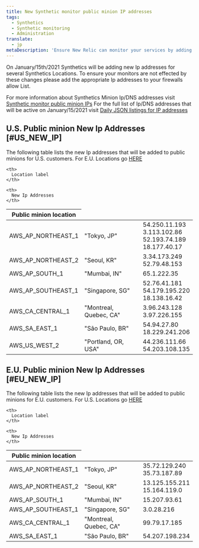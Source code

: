 ```yaml
---
title: New Synthetic monitor public minion IP addresses
tags:
  - Synthetics
  - Synthetic monitoring
  - Administration
translate:
  - jp
metaDescription: 'Ensure New Relic can monitor your services by adding upcoming synthetic monitoring''s IPs and DNS names to your allow list.'
---
```


On January/15th/2021 Synthetics will be adding new Ip addresses for several Synthetics Locations.
To ensure your monitors are not effected by these changes please add the appropriate Ip addresses to your firewalls allow List.


For more information about Synthetics Minion Ip/DNS addresses visit [Synthetic monitor public minion IPs](/docs/synthetics/synthetic-public-minion-ips)
For the full list of Ip/DNS addresses that will be active on January/15/2021 visit [Daily JSON listings for IP addresses](/docs/synthetics/synthetic-public-minion-ips/#dynamic-ip-addresses)

## U.S. Public minion New Ip Addresses [#US_NEW_IP]

The following table lists the new Ip addresses that will be added to public minions for U.S. customers.
For E.U. Locations go [HERE](#EU_NEW_IP)

<table>
  <thead>
  <tr>
    <th style={{width: "300px"}}>
      Public minion location
    </th>

    <th>
      Location label
    </th>

    <th>
      New Ip Addresses
    </th>
  </tr>
  </thead>

  <tbody>

  <tr>
    <td>
      AWS_AP_NORTHEAST_1
    </td>
    <td>
      "Tokyo, JP"
    </td>
    <td>
      54.250.11.193<br/>
      3.113.102.86<br/>
      52.193.74.189<br/>
      18.177.40.17
    </td>
  </tr>

  <tr>
    <td>
      AWS_AP_NORTHEAST_2
    </td>
    <td>
      "Seoul, KR"
    </td>
    <td>
      3.34.173.249<br/>
      52.79.48.153
    </td>
  </tr>

  <tr>
    <td>
      AWS_AP_SOUTH_1
    </td>
    <td>
      "Mumbai, IN"
    </td>
    <td>
      65.1.222.35
    </td>
  </tr>

  <tr>
    <td>
      AWS_AP_SOUTHEAST_1
    </td>
    <td>
      "Singapore, SG"
    </td>
    <td>
      52.76.41.181<br/>
      54.179.195.220<br/>
      18.138.16.42
    </td>
  </tr>

  <tr>
    <td>
      AWS_CA_CENTRAL_1
    </td>
    <td>
      "Montreal, Quebec, CA"
    </td>
    <td>
      3.96.243.128<br/>
      3.97.226.155
    </td>
  </tr>

  <tr>
    <td>
      AWS_SA_EAST_1
    </td>
    <td>
      "São Paulo, BR"
    </td>
    <td>
      54.94.27.80<br/>
      18.229.241.206
    </td>
  </tr>

  <tr>
    <td>
      AWS_US_WEST_2
    </td>
    <td>
      "Portland, OR, USA"
    </td>
    <td>
      44.236.111.66 <br/>
      54.203.108.135
    </td>
  </tr>
  </tbody>
</table>



## E.U. Public minion New Ip Addresses [#EU_NEW_IP]

The following table lists the new Ip addresses that will be added to public minions for E.U. customers.
For U.S. Locations go [HERE](#US_NEW_IP)


<table>
  <thead>
  <tr>
    <th style={{width: "300px"}}>
      Public minion location
    </th>

    <th>
      Location label
    </th>

    <th>
      New Ip Addresses
    </th>
  </tr>
  </thead>

  <tbody>

  <tr>
    <td>
      AWS_AP_NORTHEAST_1
    </td>
    <td>
      "Tokyo, JP"
    </td>
    <td>
      35.72.129.240<br/>
      35.73.187.89
    </td>
  </tr>

  <tr>
    <td>
      AWS_AP_NORTHEAST_2
    </td>
    <td>
      "Seoul, KR"
    </td>
    <td>
      13.125.155.211<br/>
      15.164.119.0
    </td>
  </tr>

  <tr>
    <td>
      AWS_AP_SOUTH_1
    </td>
    <td>
      "Mumbai, IN"
    </td>
    <td>
      15.207.93.61
    </td>
  </tr>

  <tr>
    <td>
      AWS_AP_SOUTHEAST_1
    </td>
    <td>
      "Singapore, SG"
    </td>
    <td>
      3.0.28.216
    </td>
  </tr>

  <tr>
    <td>
      AWS_CA_CENTRAL_1
    </td>
    <td>
      "Montreal, Quebec, CA"
    </td>
    <td>
      99.79.17.185
    </td>
  </tr>

  <tr>
    <td>
      AWS_SA_EAST_1
    </td>
    <td>
      "São Paulo, BR"
    </td>
    <td>
      54.207.198.234
    </td>
  </tr>
  </tbody>
</table>
